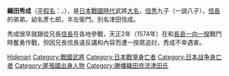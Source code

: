 {{unreferenced|time=2018-09-03T12:08:22+00:00}}

'''織田秀成'''（[[平假名|平假名]]：{{lang|ja|おだ ひでなり}}，{{bd|？||1574年||}}），是[[日本|日本]][[战国时代_(日本)|戰國時代]]武將[[大名_(稱謂)|大名]]，[[織田信秀|信秀]]九子（一說八子），[[織田信長|信長]]的弟弟。幼名彥七郎，半左衛門。別名津田信成。

秀成很早就跟從兄長[[信長|信長]]在各地參戰，天正2年（1574年）在和[[長島一向一揆|長島一向一揆]]戰鬥時奮勇作戰，但因兄長信長違反講和內容而遭一揆眾追討，秀成不幸遇害。

{{DEFAULTSORT:Oda Hidenari}}
[[Category:勝幡織田氏|Hidenari]]
[[Category:戰國武將|Category:戰國武將]]
[[Category:日本戰爭身亡者|Category:日本戰爭身亡者]]
[[Category:日本战争身亡者|Category:日本战争身亡者]]
[[Category:尾張國出身人物|Category:尾張國出身人物]]
[[Category:勝幡織田庶流津田氏|Category:勝幡織田庶流津田氏]]